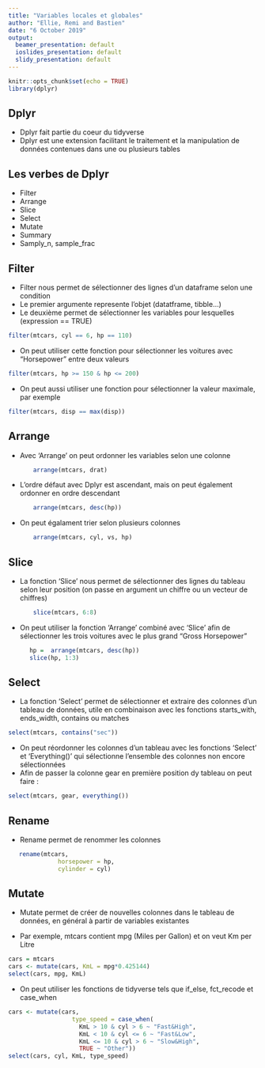 ```yaml
---
title: "Variables locales et globales"
author: "Ellie, Remi and Bastien"
date: "6 October 2019"
output:
  beamer_presentation: default
  ioslides_presentation: default
  slidy_presentation: default
---
```


```r
knitr::opts_chunk$set(echo = TRUE)
library(dplyr)
```
## Dplyr 

- Dplyr fait partie du coeur du tidyverse
- Dplyr est une extension facilitant le traitement et la manipulation de données contenues dans une ou plusieurs tables

## Les verbes de Dplyr 

- Filter
- Arrange
- Slice
- Select 
- Mutate 
- Summary
- Samply_n, sample_frac

## Filter

- Filter nous permet de sélectionner des lignes d'un dataframe selon une condition
- Le premier argumente represente l'objet (datatframe, tibble...)
- Le deuxième permet de sélectionner les variables pour lesquelles (expression == TRUE)

```r
filter(mtcars, cyl == 6, hp == 110)
```

- On peut utiliser cette fonction pour sélectionner les voitures avec "Horsepower" entre deux valeurs

```r
filter(mtcars, hp >= 150 & hp <= 200)
```

- On peut aussi utiliser une fonction pour sélectionner la valeur maximale, par exemple 
```r
filter(mtcars, disp == max(disp))
```
## Arrange

- Avec 'Arrange' on peut ordonner les variables selon une colonne 

```r
       arrange(mtcars, drat)
```
 
- L'ordre défaut avec Dplyr est ascendant, mais on peut également ordonner en ordre descendant 

```r
       arrange(mtcars, desc(hp))
```

 - On peut égalament trier selon plusieurs colonnes
 
```r
       arrange(mtcars, cyl, vs, hp)
```

## Slice 

- La fonction 'Slice' nous permet de sélectionner des lignes du tableau selon leur position (on passe en argument un chiffre ou un vecteur de chiffres)

```r
       slice(mtcars, 6:8)
```

 - On peut utiliser la fonction 'Arrange' combiné avec 'Slice' afin de sélectionner les trois voitures avec le plus grand "Gross Horsepower"
 
```r
      hp =  arrange(mtcars, desc(hp))
      slice(hp, 1:3)
```

## Select 

- La fonction 'Select' permet de sélectionner et extraire des colonnes d'un tableau de données, utile en combinaison avec les fonctions starts_with, ends_width, contains ou matches 

```r
  
select(mtcars, contains("sec"))
```
- On peut réordonner les colonnes d'un tableau avec les fonctions 'Select' et 'Everything()' qui sélectionne l'ensemble des colonnes non encore sélectionnées
- Afin de passer la colonne gear en première position dy tableau on peut faire : 
```r
  
select(mtcars, gear, everything())
```

## Rename 

- Rename permet de renommer les colonnes 

```r
   rename(mtcars, 
              horsepower = hp,
              cylinder = cyl)
```

## Mutate 

- Mutate permet de créer de nouvelles colonnes dans le tableau de données, en général à partir de variables existantes

- Par exemple, mtcars contient mpg (Miles per Gallon) et on veut Km per Litre 
```r
cars = mtcars 
cars <- mutate(cars, KmL = mpg*0.425144)
select(cars, mpg, KmL)
```
- On peut utiliser les fonctions de tidyverse tels que if_else, fct_recode et case_when
```r
cars <- mutate(cars,
                  type_speed = case_when(
                    KmL > 10 & cyl > 6 ~ "Fast&High",
                    KmL < 10 & cyl <= 6 ~ "Fast&Low",
                    KmL <= 10 & cyl > 6 ~ "Slow&High",
                    TRUE ~ "Other"))
select(cars, cyl, KmL, type_speed)

```
